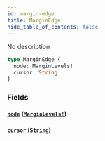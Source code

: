 ```yaml
---
id: margin-edge
title: MarginEdge
hide_table_of_contents: false
---
```



No description

```graphql
type MarginEdge {
  node: MarginLevels!
  cursor: String
}
```


### Fields

#### [`node`](#) ([`MarginLevels!`](/docs/mainnet/graphql/objects/margin-levels))




#### [`cursor`](#) ([`String`](/docs/mainnet/graphql/scalars/string))






